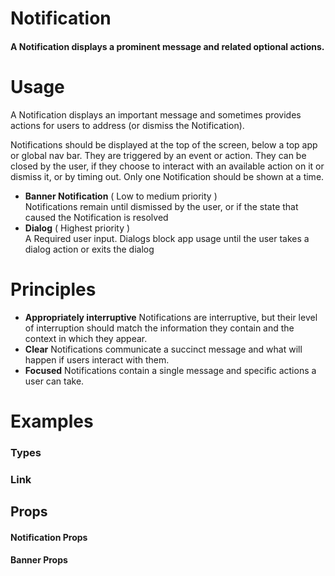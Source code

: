 
<Meta title="Elements|Notification" component={Notification} />

# Notification

#### A Notification displays a prominent message and related optional actions.


<Preview withToolbar>
  <Story name="Standard">
     <Banner variant="success" title="Your payment method has been updated." />
  </Story>
</Preview>

# Usage

A Notification displays an important message and sometimes provides actions for users to address (or dismiss the Notification).

Notifications should be displayed at the top of the screen, below a top app or global nav bar. They are triggered by an event or action. They can be closed by the user, if they choose to interact with an available action on it or dismiss it, or by timing out. Only one Notification should be shown at a time.


- **Banner Notification**	( Low to medium priority )	
Notifications remain until dismissed by the user, or if the state that caused the Notification is resolved
- **Dialog**	( Highest priority )	
A Required user input. Dialogs block app usage until the user takes a dialog action or exits the dialog

# Principles

- **Appropriately interruptive**
Notifications are interruptive, but their level of interruption should match the information they contain and the context in which they appear.
- **Clear**
Notifications communicate a succinct message and what will happen if users interact with them.
- **Focused**
Notifications contain a single message and specific actions a user can take.

# Examples

### Types

<Preview>
  <Story name="Types">
   <CardGrid columns="1">
        <Banner variant="info" title="The latest version of LandVision is available for update." />
        <Banner variant="success" title="Project has successfully been added to the list." />
        <Banner variant="warning" title="No results returned. Query is too big and needs to be filtered." />
        <Banner variant="alert" title="Payment did not go through successfully." />
      </CardGrid>
  </Story>
</Preview>




### Link

<Preview>
  <Story name="Link">
  <CardGrid columns="1">
           <Banner
           variant="info"
           title="This service is not available with your plan."
          description="Upgrade to premium to take advantage of this feature."
           link="Upgrade"
         />
          <Banner variant="alert" title="Payment did not go through successfully." 
          description= "Update payment information in order to complete transaction."
          link="Update Payment"/>
    </CardGrid>
  </Story>
</Preview>


## Props

#### Notification Props
<Props of={Notification} />

#### Banner Props
<Props of={Banner} />